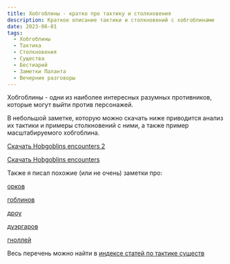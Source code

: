 ```yaml
---
title: Хобгоблины - кратко про тактику и столкновения
description: Краткое описание тактики и столкновений с хобгоблинами
date: 2023-06-01
tags:
  - Хобгоблины
  - Тактика
  - Столкновения
  - Существа
  - Бестиарий
  - Заметки Паланта
  - Вечерние разговоры
---
```


Хобгоблины - одни из наиболее интересных разумных противников, которые могут выйти против персонажей.

В небольшой заметке, которую можно скачать ниже приводится анализ их тактики и примеры столкновений с ними, а также пример масштабируемого хобгоблина.

[Скачать Hobgoblins encounters 2](https://cyborgsandmages.com/files/downloads/Hobgoblins-encounters-2.pdf)

[Скачать Hobgoblins encounters](https://cyborgsandmages.com//files/downloads/Hobgoblins-encounters.docx)

Также я писал похожие (или не очень) заметки про:

[орков](https://cyborgsandmages.com/posts/articles/orcs-tactics-lore-encounters)

[гоблинов](https://cyborgsandmages.com/posts/articles/goblins-tactics-lore-encounters)

[дроу](https://cyborgsandmages.com/posts/articles/drow-tactics-lore-encounters)

[дуэргаров](https://cyborgsandmages.com/posts/articles/duergars-tactics-lore-encounters)

[гноллей](https://cyborgsandmages.com/posts/articles/gnolls-tactics-lore-encounters)

Весь перечень можно найти в [индексе статей по тактике существ](https://cyborgsandmages.com/posts/articles/bestiary-tactics-index)
